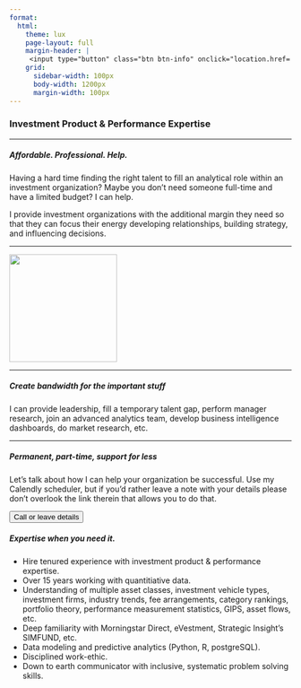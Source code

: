 ```yaml
---
format:
  html:
    theme: lux
    page-layout: full
    margin-header: |
     <input type="button" class="btn btn-info" onclick="location.href='https://calendly.com/brian-davidhizar/30min';" value="Call / leave details">
    grid:
      sidebar-width: 100px
      body-width: 1200px
      margin-width: 100px
---
```


### Investment Product & Performance Expertise
***
##### Affordable. Professional. Help.

Having a hard time finding the right talent to fill an analytical role within an investment organization?  Maybe you don't need someone full-time and have a limited budget?  I can help.

I provide investment organizations with the additional margin they need so that they can focus their energy developing relationships, building strategy, and influencing decisions.

***

![](pexels-alex-andrews-1203808.jpg){fig-align="center" height=2in}

***

##### Create bandwidth for the important stuff

I can provide leadership, fill a temporary talent gap, perform manager research, join an advanced analytics team, develop business intelligence dashboards, do market research, etc.

***

##### Permanent, part-time, support for less

Let's talk about how I can help your organization be successful.  Use my Calendly scheduler, but if you'd rather leave a note with your details please don't overlook the link therein that allows you to do that.   

<i class="bi bi-calendar-week-fill" ></i> <input type="button" class="btn btn-info" onclick="location.href='https://calendly.com/brian-davidhizar/30min';" value="Call or leave details">

##### Expertise when you need it.

* Hire tenured experience with investment product & performance expertise.
* Over 15 years working with quantitiative data.
* Understanding of multiple asset classes, investment vehicle types, investment firms, industry trends, fee arrangements, category rankings, portfolio theory, performance measurement statistics, GIPS, asset flows, etc.
* Deep familiarity with Morningstar Direct, eVestment, Strategic Insight's SIMFUND, etc.
* Data modeling and predictive analytics (Python, R, postgreSQL).
* Disciplined work-ethic.
* Down to earth communicator with inclusive, systematic problem solving skills.




